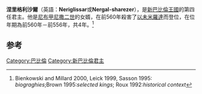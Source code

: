 {{Infobox royalty
| name           = 涅里格利沙爾
| title          = [[美索不达米亚王朝表|美索不达米亚王朝表]]、[[巴比伦|巴比伦]]国王
| image          = 
| image_size     = 
| caption        =
| reign          = 前560年－前556年在位
| birth_date  = 
| birth_place = 
| death_date  =前556年
| death_place = 
| predecessor    = [[以未米羅達|以未米羅達]]
| successor      = [[拉巴施马尔杜克|拉巴施马尔杜克]]
}}
'''涅里格利沙爾'''（英語：'''Neriglissar'''或'''Nergal-sharezer'''），是[[新巴比倫王國|新巴比倫王國]]的第四任君主。他是[[尼布甲尼撒二世|尼布甲尼撒二世]]的女婿，在前560年殺害了[[以未米羅達|以未米羅達]]而登位，在位年期為前560年－前556年，共4年。<ref>Bienkowski and Millard 2000, Leick 1999, Sasson 1995: ''biograghies'';Brown 1995:''selected kings''; Roux 1992:''historical context''</ref>

==参考==
{{reflist}}
{{leader|[[以未米羅達|以未米羅達]]|[[美索不达米亚王朝表|美索不达米亚王朝表]]|[[拉巴施马尔杜克|拉巴施马尔杜克]]}}
{{新巴比倫君主}}
{{Authority control}}
[[Category:巴比倫|Category:巴比倫]]
[[Category:新巴比倫君主|Category:新巴比倫君主]]
